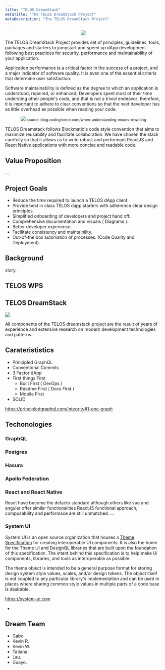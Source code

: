 ```yaml
---
title: "TELOS DreamStack"
metaTitle: "The TELOS DreamStack Project"
metaDescription: "The TELOS DreamStack Project"
---
```


<center>
  <img src='assets/TDSLogoFull.png'/>
</center>

The TELOS DreamStack Project provides set of principles, guidelines, tools, packages and starters to jumpstart and speed up dApp development following best practices for security, performance and maintainability of your application.

Application performance is a critical factor in the success of a project, and a major indicator of software quality. It is even one of the essential criteria that determine user satisfaction.

Software maintainability is defined as the degree to which an application is understood, repaired, or enhanced; Developers spent most of their time understing other people's code, and that  is not a trivial endeavor; therefore, it is important to adhere to clear conventions so that the next developer has as little overhead as possible when reading your code.

<center>
  <img src='assets/reading-code.png'/>
  <small>source: blog.codinghorror.com/when-understanding-means-rewriting</small>
</center>


TELOS Dreamstack follows Blockmatic's code style convention that aims to maximize reusability and facilitate collaboration. We have chosen the stack carefully so that it allows us to write robust and performant ReactJS and React Native applications with more concise and readable code.

## Value Proposition

...

## Project Goals

- Reduce the time required to launch a TELOS dApp client.
- Provide best in class TELOS dapp starters with adherence clear design principles.
- Simplified onboarding of developers and project hand off.
- Comprehensive documentation and visuals ( Diagrams ).
- Better developer experience.
- Facilitate consistency and maintainility.
- Out-of-the box automation of processes. (Code Quality and Deployment).

## Background

story.

## TELOS WPS

## TELOS DreamStack

![](assets/TelosDreamStackFull.png)

All components of the TELOS dreamstack project are the result of years of experience and extensive research on modern development technologies and patterns.

## Caraterististics

- Principled GraphQL
- Conventional Commits
- 3 Factor dApp
- First things First
  - Built First ( DevOps )
  - Readme First ( Docs First )
  - Mobile First
- SOLID

https://principledgraphql.com/integrity#1-one-graph

## Techonologies

### GraphQL

### Postgres

### Hasura

### Apollo Federation

### React and React Native

React have become the defacto standard although others like vue and angular offer similar functionalities ReactJS functional approach, composability and performace are still unmatched.
...

### System UI

System UI is an open source organization that houses a [Theme Specification](https://system-ui.com/theme) for creating interoperable UI components. It is also the home for the Theme UI and DesignQL libraries that are built upon the foundation of this specification. The intent behind this specification is to help make UI components, libraries, and tools as interoperable as possible.

The theme object is intended to be a general purpose format for storing design system style values, scales, and/or design tokens. The object itself is not coupled to any particular library's implementation and can be used in places where sharing common style values in multiple parts of a code base is desirable.

https://system-ui.com

-

## Dream Team

- Gabo
- Kevin R.
- Kevin W.
- Tatiana.
- Lau.
- Guayo.
